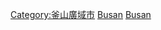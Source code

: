 {{Commons cat|Transport in Busan}}

[[Category:釜山廣域市|Category:釜山廣域市]]
[[Category:韓國各城市交通|Busan]]
[[Category:韓國各市道交通|Busan]]